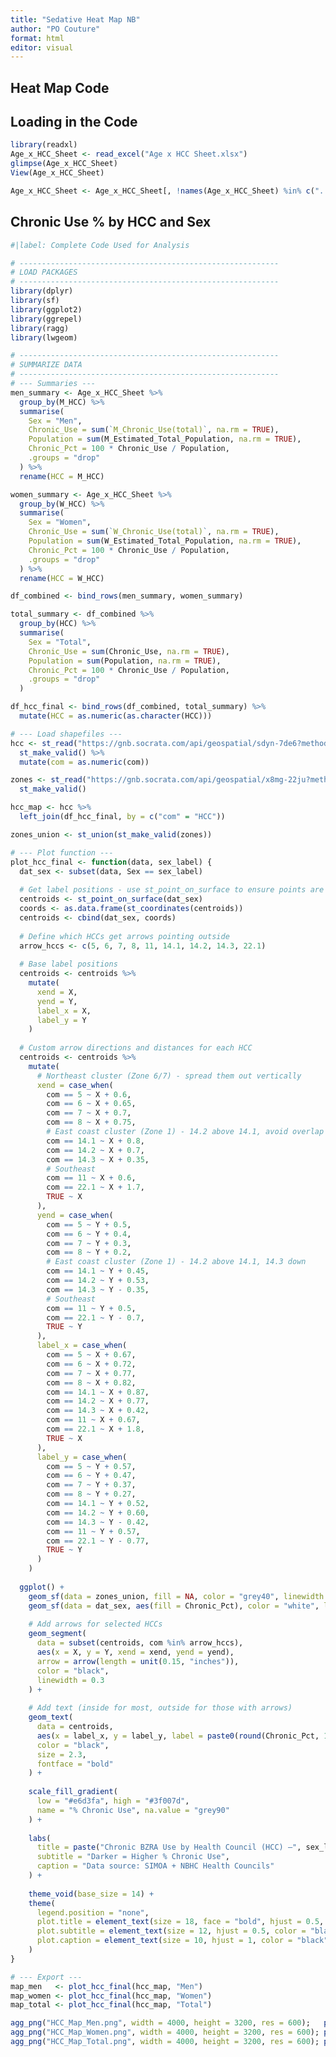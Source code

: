 ```yaml
---
title: "Sedative Heat Map NB"
author: "PO Couture"
format: html
editor: visual
---
```


## Heat Map Code

## Loading in the Code
```r
library(readxl)
Age_x_HCC_Sheet <- read_excel("Age x HCC Sheet.xlsx")
glimpse(Age_x_HCC_Sheet)
View(Age_x_HCC_Sheet)

Age_x_HCC_Sheet <- Age_x_HCC_Sheet[, !names(Age_x_HCC_Sheet) %in% c("...8", "...9")]
```

## Chronic Use % by HCC and Sex

```r
#|label: Complete Code Used for Analysis

# ----------------------------------------------------------
# LOAD PACKAGES
# ----------------------------------------------------------
library(dplyr)
library(sf)
library(ggplot2)
library(ggrepel)
library(ragg)
library(lwgeom)  

# ----------------------------------------------------------
# SUMMARIZE DATA
# ----------------------------------------------------------
# --- Summaries ---
men_summary <- Age_x_HCC_Sheet %>%
  group_by(M_HCC) %>%
  summarise(
    Sex = "Men",
    Chronic_Use = sum(`M_Chronic_Use(total)`, na.rm = TRUE),
    Population = sum(M_Estimated_Total_Population, na.rm = TRUE),
    Chronic_Pct = 100 * Chronic_Use / Population,
    .groups = "drop"
  ) %>%
  rename(HCC = M_HCC)

women_summary <- Age_x_HCC_Sheet %>%
  group_by(W_HCC) %>%
  summarise(
    Sex = "Women",
    Chronic_Use = sum(`W_Chronic_Use(total)`, na.rm = TRUE),
    Population = sum(W_Estimated_Total_Population, na.rm = TRUE),
    Chronic_Pct = 100 * Chronic_Use / Population,
    .groups = "drop"
  ) %>%
  rename(HCC = W_HCC)

df_combined <- bind_rows(men_summary, women_summary)

total_summary <- df_combined %>%
  group_by(HCC) %>%
  summarise(
    Sex = "Total",
    Chronic_Use = sum(Chronic_Use, na.rm = TRUE),
    Population = sum(Population, na.rm = TRUE),
    Chronic_Pct = 100 * Chronic_Use / Population,
    .groups = "drop"
  )

df_hcc_final <- bind_rows(df_combined, total_summary) %>%
  mutate(HCC = as.numeric(as.character(HCC)))

# --- Load shapefiles ---
hcc <- st_read("https://gnb.socrata.com/api/geospatial/sdyn-7de6?method=export&format=GeoJSON", quiet = TRUE) %>%
  st_make_valid() %>%
  mutate(com = as.numeric(com))

zones <- st_read("https://gnb.socrata.com/api/geospatial/x8mg-22ju?method=export&format=GeoJSON", quiet = TRUE) %>%
  st_make_valid()

hcc_map <- hcc %>%
  left_join(df_hcc_final, by = c("com" = "HCC"))

zones_union <- st_union(st_make_valid(zones))

# --- Plot function ---
plot_hcc_final <- function(data, sex_label) {
  dat_sex <- subset(data, Sex == sex_label)
  
  # Get label positions - use st_point_on_surface to ensure points are inside polygons
  centroids <- st_point_on_surface(dat_sex)
  coords <- as.data.frame(st_coordinates(centroids))
  centroids <- cbind(dat_sex, coords)
  
  # Define which HCCs get arrows pointing outside
  arrow_hccs <- c(5, 6, 7, 8, 11, 14.1, 14.2, 14.3, 22.1)
  
  # Base label positions
  centroids <- centroids %>%
    mutate(
      xend = X,
      yend = Y,
      label_x = X,
      label_y = Y
    )
  
  # Custom arrow directions and distances for each HCC
  centroids <- centroids %>%
    mutate(
      # Northeast cluster (Zone 6/7) - spread them out vertically
      xend = case_when(
        com == 5 ~ X + 0.6,
        com == 6 ~ X + 0.65,
        com == 7 ~ X + 0.7,
        com == 8 ~ X + 0.75,
        # East coast cluster (Zone 1) - 14.2 above 14.1, avoid overlap with 11
        com == 14.1 ~ X + 0.8,
        com == 14.2 ~ X + 0.7,
        com == 14.3 ~ X + 0.35,
        # Southeast
        com == 11 ~ X + 0.6,
        com == 22.1 ~ X + 1.7,
        TRUE ~ X
      ),
      yend = case_when(
        com == 5 ~ Y + 0.5,
        com == 6 ~ Y + 0.4,
        com == 7 ~ Y + 0.3,
        com == 8 ~ Y + 0.2,
        # East coast cluster (Zone 1) - 14.2 above 14.1, 14.3 down
        com == 14.1 ~ Y + 0.45,
        com == 14.2 ~ Y + 0.53,
        com == 14.3 ~ Y - 0.35,
        # Southeast
        com == 11 ~ Y + 0.5,
        com == 22.1 ~ Y - 0.7,
        TRUE ~ Y
      ),
      label_x = case_when(
        com == 5 ~ X + 0.67,
        com == 6 ~ X + 0.72,
        com == 7 ~ X + 0.77,
        com == 8 ~ X + 0.82,
        com == 14.1 ~ X + 0.87,
        com == 14.2 ~ X + 0.77,
        com == 14.3 ~ X + 0.42,
        com == 11 ~ X + 0.67,
        com == 22.1 ~ X + 1.8,
        TRUE ~ X
      ),
      label_y = case_when(
        com == 5 ~ Y + 0.57,
        com == 6 ~ Y + 0.47,
        com == 7 ~ Y + 0.37,
        com == 8 ~ Y + 0.27,
        com == 14.1 ~ Y + 0.52,
        com == 14.2 ~ Y + 0.60,
        com == 14.3 ~ Y - 0.42,
        com == 11 ~ Y + 0.57,
        com == 22.1 ~ Y - 0.77,
        TRUE ~ Y
      )
    )
  
  ggplot() +
    geom_sf(data = zones_union, fill = NA, color = "grey40", linewidth = 0.8) +
    geom_sf(data = dat_sex, aes(fill = Chronic_Pct), color = "white", linewidth = 0.4) +
    
    # Add arrows for selected HCCs
    geom_segment(
      data = subset(centroids, com %in% arrow_hccs),
      aes(x = X, y = Y, xend = xend, yend = yend),
      arrow = arrow(length = unit(0.15, "inches")),
      color = "black",
      linewidth = 0.3
    ) +
    
    # Add text (inside for most, outside for those with arrows)
    geom_text(
      data = centroids,
      aes(x = label_x, y = label_y, label = paste0(round(Chronic_Pct, 1), "%")),
      color = "black",
      size = 2.3,
      fontface = "bold"
    ) +
    
    scale_fill_gradient(
      low = "#e6d3fa", high = "#3f007d",
      name = "% Chronic Use", na.value = "grey90"
    ) +
    
    labs(
      title = paste("Chronic BZRA Use by Health Council (HCC) –", sex_label),
      subtitle = "Darker = Higher % Chronic Use",
      caption = "Data source: SIMOA + NBHC Health Councils"
    ) +
    
    theme_void(base_size = 14) +
    theme(
      legend.position = "none",
      plot.title = element_text(size = 18, face = "bold", hjust = 0.5, color = "black"),
      plot.subtitle = element_text(size = 12, hjust = 0.5, color = "black"),
      plot.caption = element_text(size = 10, hjust = 1, color = "black")
    )
}

# --- Export ---
map_men   <- plot_hcc_final(hcc_map, "Men")
map_women <- plot_hcc_final(hcc_map, "Women")
map_total <- plot_hcc_final(hcc_map, "Total")

agg_png("HCC_Map_Men.png", width = 4000, height = 3200, res = 600);   print(map_men);   dev.off()
agg_png("HCC_Map_Women.png", width = 4000, height = 3200, res = 600); print(map_women); dev.off()
agg_png("HCC_Map_Total.png", width = 4000, height = 3200, res = 600); print(map_total); dev.off()
```